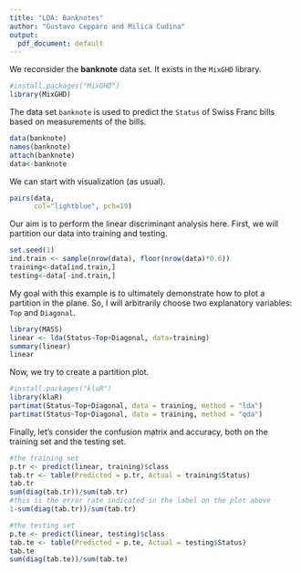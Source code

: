 ```yaml
---
title: "LDA: Banknotes"
author: "Gustavo Cepparo and Milica Cudina"
output:
  pdf_document: default
---
```



We reconsider the **banknote** data set. It exists in the `MixGHD` library. 

```r
#install.packages("MixGHD")
library(MixGHD)
```

The data set `banknote` is used to predict the `Status` of Swiss Franc bills based on measurements of the bills. 

```r
data(banknote)
names(banknote)
attach(banknote)
data<-banknote
```

We can start with visualization (as usual). 

```r
pairs(data, 
      col="lightblue", pch=19)
```

Our aim is to perform the linear discriminant analysis here. First, we will partition our data into training and testing. 

```r
set.seed(1)
ind.train <- sample(nrow(data), floor(nrow(data)*0.6))
training<-data[ind.train,]
testing<-data[-ind.train,]
```

My goal with this example is to ultimately demonstrate how to plot a partition in the plane. So, I will arbitrarily choose two explanatory variables: `Top` and `Diagonal`.

```r
library(MASS)
linear <- lda(Status~Top+Diagonal, data=training)
summary(linear)
linear
```
Now, we try to create a partition plot. 

```r
#install.packages("klaR")
library(klaR)
partimat(Status~Top+Diagonal, data = training, method = "lda")
partimat(Status~Top+Diagonal, data = training, method = "qda")
```

Finally, let's consider the confusion matrix and accuracy, both on the training set and the testing set. 

```r
#the training set
p.tr <- predict(linear, training)$class
tab.tr <- table(Predicted = p.tr, Actual = training$Status)
tab.tr
sum(diag(tab.tr))/sum(tab.tr)
#this is the error rate indicated in the label on the plot above
1-sum(diag(tab.tr))/sum(tab.tr)

#the testing set
p.te <- predict(linear, testing)$class
tab.te <- table(Predicted = p.te, Actual = testing$Status)
tab.te
sum(diag(tab.te))/sum(tab.te)
```




